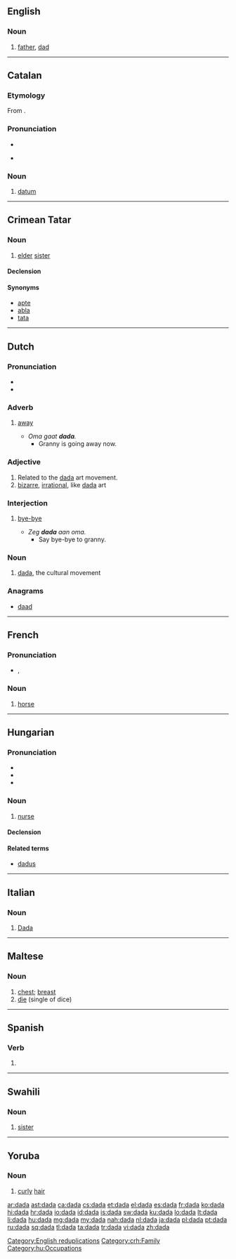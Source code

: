 {{also|dadà|Dada|Dádá|đa đa}}
==English==
{{wikipedia}}

===Noun===
{{en-noun}}

# {{childish}} [[father]], [[dad]]

[[Category:English reduplications]]

----

==Catalan==

===Etymology===
From {{etyl|VL.|ca}} {{term|lang=la|data||the date of a document}}.

===Pronunciation===
* {{IPA|lang=ca|[dáðə]}}
* {{a|Valencia}} {{IPA|lang=ca|[dáða]}}

===Noun===
{{ca-noun|f|dades}}

# [[datum]]

----

==Crimean Tatar==

===Noun===
{{head|crh|noun}} {{context|Northern dialect}}

# [[elder]] [[sister]]

====Declension====
{{crh-latin-noun|nıñ|ğa|nı|da|dan}}

====Synonyms====

* [[apte]]
* [[abla]]
* [[tata]]

[[Category:crh:Family]]

----

==Dutch==

===Pronunciation===
* {{IPA|/ˈdɑdɑ/|lang=nl}}
* {{rhymes|dɑ|lang=nl}}

===Adverb===
{{head|nl|adverb}}

# {{child language|lang=nl}} [[away]]
#* ''Oma gaat '''dada'''.''
#** Granny is going away now.

===Adjective===
{{nl-adj|inv}}

# Related to the [[#English|dada]] art movement.
# [[bizarre]], [[irrational]], like [[#English|dada]] art

===Interjection===
{{head|nl|interjection}}

# {{child language|lang=nl}} [[bye-bye]]
#* ''Zeg '''dada''' aan oma.''
#** Say bye-bye to granny.

===Noun===
{{nl-noun|m|g2=f|g3=n|-|-}}

# [[#English|dada]], the cultural movement

===Anagrams===
* [[daad#Dutch|daad]]

----

==French==

===Pronunciation===
* {{IPA|/da.da/|lang=fr}}, {{X-SAMPA|/da.da/}}

===Noun===
{{fr-noun|m|}}

# {{childish|lang=fr}} [[horse]]

----

==Hungarian==

===Pronunciation===
* {{IPA|/ˈdɒdɒ/|lang=hu}}
* {{audio|Hu-dada.ogg|Audio}}
* {{hyphenation|da|da}}

===Noun===
{{hu-noun|pl=dadák}}

# [[nurse]]

====Declension====
{{hu-decl-k-back|dad|á}}{{hu-pos-tok|dadá}}

====Related terms====
* [[dadus]]

[[Category:hu:Occupations]]

----
==Italian==

===Noun===
{{head|it|noun}} {{m}}

# {{arts|lang=it}} [[Dada]]

----
==Maltese==

===Noun===
{{mt-noun|f|dadi}}

# [[chest]]; [[breast]]
# [[die]] (single of dice)

----

==Spanish==

===Verb===
{{es-past participle|dad|dar}}

# {{es-verb form of|mood=par|ending=ar|dar}}

----

==Swahili==

===Noun===
{{head|sw|noun}}

# [[sister]]

----

==Yoruba==

===Noun===
{{head|yo|noun}}

# [[curly]] [[hair]]

[[ar:dada]]
[[ast:dada]]
[[ca:dada]]
[[cs:dada]]
[[et:dada]]
[[el:dada]]
[[es:dada]]
[[fr:dada]]
[[ko:dada]]
[[hi:dada]]
[[hr:dada]]
[[io:dada]]
[[id:dada]]
[[is:dada]]
[[sw:dada]]
[[ku:dada]]
[[lo:dada]]
[[lt:dada]]
[[li:dada]]
[[hu:dada]]
[[mg:dada]]
[[my:dada]]
[[nah:dada]]
[[nl:dada]]
[[ja:dada]]
[[pl:dada]]
[[pt:dada]]
[[ru:dada]]
[[sq:dada]]
[[tl:dada]]
[[ta:dada]]
[[tr:dada]]
[[vi:dada]]
[[zh:dada]]